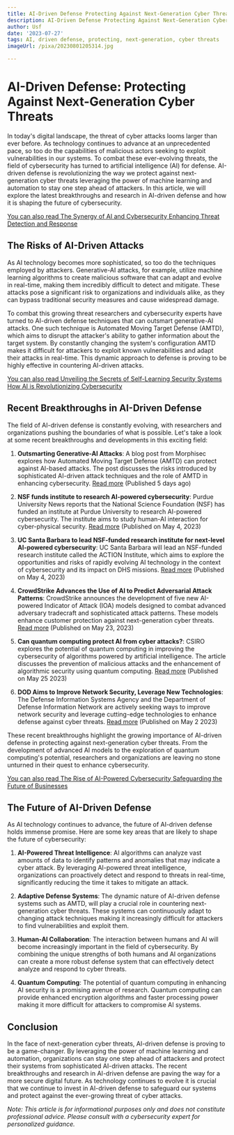 ```yaml
---
title: AI-Driven Defense Protecting Against Next-Generation Cyber Threats
description: AI-Driven Defense Protecting Against Next-Generation Cyber Threats
author: Usf
date: '2023-07-27'
tags: AI, driven defense, protecting, next-generation, cyber threats
imageUrl: /pixa/20230801205314.jpg

---
```

# AI-Driven Defense: Protecting Against Next-Generation Cyber Threats

In today's digital landscape, the threat of cyber attacks looms  larger than ever before. As technology continues to advance at an unprecedented  pace, so too  do the capabilities of malicious actors seeking to exploit vulnerabilities in  our systems. To  combat these ever-evolving threats, the field of cybersecurity has turned to artificial intelligence (AI) for defense. AI-driven defense is revolutionizing the way we protect  against next-generation cyber threats leveraging the power of  machine learning and automation to stay  one  step ahead of attackers. In this article, we will explore  the latest breakthroughs and research in AI-driven  defense and how it is shaping the future  of cybersecurity.

[You can also read The Synergy of AI and Cybersecurity  Enhancing Threat Detection and Response](The%20Synergy%20of%20AI%20and%20Cybersecurity%20Enhancing%20Threat%20Detection%20and%20Response)


## The Risks of AI-Driven Attacks

As AI technology becomes more sophisticated, so  too do the techniques employed by attackers. Generative-AI attacks,  for example, utilize machine learning algorithms to create malicious software that can adapt and  evolve in real-time, making them incredibly difficult to detect and mitigate. These  attacks pose a significant risk to  organizations and individuals alike, as  they can bypass traditional security measures and cause widespread damage.

To combat this growing threat researchers and cybersecurity experts have turned to AI-driven defense techniques that can outsmart generative-AI attacks.  One such technique is Automated Moving Target Defense (AMTD), which aims to  disrupt the attacker's  ability to gather information about the target system. By constantly changing the system's configuration  AMTD  makes it difficult for attackers to exploit known vulnerabilities  and  adapt their attacks  in real-time. This dynamic approach to defense is proving to be  highly  effective in countering AI-driven attacks.

[You can also read Unveiling the Secrets of Self-Learning  Security Systems How AI is Revolutionizing Cybersecurity](Unveiling%20the%20Secrets%20of%20Self-Learning%20Security%20Systems%20How%20AI%20is%20Revolutionizing%20Cybersecurity)


## Recent Breakthroughs in  AI-Driven Defense

The  field of AI-driven defense is constantly evolving, with researchers and organizations pushing the boundaries of what is possible.  Let's take a  look at some recent  breakthroughs and developments in this exciting field:

1.  **Outsmarting Generative-AI Attacks**: A blog post from Morphisec explores how Automated Moving Target Defense (AMTD) can protect against AI-based  attacks. The post discusses the risks introduced by sophisticated AI-driven attack  techniques and the role of AMTD in enhancing cybersecurity. [Read more](https://blog.morphisec.com/outsmarting-generative-ai-attacks) (Published 5 days ago)

2. **NSF funds institute to research AI-powered cybersecurity**: Purdue University News reports that the National Science Foundation (NSF) has funded  an institute  at Purdue University to research AI-powered cybersecurity. The institute aims to study human-AI  interaction for cyber-physical security. [Read more](https://www.purdue.edu/newsroom/releases/2023/Q2/nsf-funds-institute-to-research-ai-powered-cybersecurity.html) (Published on  May 4, 2023)

3. **UC  Santa Barbara to  lead NSF-funded research institute for next-level AI-powered  cybersecurity**:  UC Santa Barbara will  lead an NSF-funded research institute called the ACTION Institute, which aims to explore the opportunities  and risks of rapidly evolving AI  technology in the context of  cybersecurity  and  its impact on DHS missions. [Read more](https://www.news.ucsb.edu/2023/021013/ucsb-lead-nsf-funded-research-institute-next-level-ai-powered-cybersecurity) (Published on May 4, 2023)

4.  **CrowdStrike Advances the Use of AI to Predict  Adversarial Attack Patterns**: CrowdStrike announces the  development of five new AI-powered Indicator of Attack (IOA) models designed to combat  advanced adversary tradecraft and sophisticated attack patterns. These models enhance customer protection against next-generation cyber threats. [Read more](https://www.crowdstrike.com/blog/crowdstrike-advances-use-of-ai-to-predict-adversarial-attack-patterns-and-improve-customer-protection/) (Published on May 23, 2023)

5. **Can quantum computing protect AI from cyber attacks?**: CSIRO explores the potential of quantum computing in improving the cybersecurity of algorithms powered  by artificial intelligence. The article discusses the prevention of malicious  attacks and the enhancement of algorithmic security  using quantum computing. [Read more](https://www.csiro.au/en/news/all/articles/2023/may/quantum-cyberattacks) (Published on May 25 2023)

6. **DOD Aims to  Improve Network Security, Leverage New Technologies**: The  Defense Information Systems Agency and the Department of Defense Information Network are actively seeking ways to improve network security and leverage cutting-edge  technologies  to enhance  defense against cyber threats.  [Read  more](https://www.defense.gov/News/News-Stories/Article/Article/3382079/dod-aims-to-improve-network-security-leverage-new-technologies/) (Published on  May 2 2023)

These recent  breakthroughs highlight the  growing importance of AI-driven defense  in protecting  against next-generation  cyber threats. From  the development of advanced AI models to the exploration of quantum computing's potential, researchers and organizations  are leaving  no stone unturned in their quest to enhance cybersecurity.

[You can also read The Rise of AI-Powered Cybersecurity Safeguarding the Future of Businesses](The%20Rise%20of%20AI-Powered%20Cybersecurity%20Safeguarding%20the%20Future%20of%20Businesses)


## The Future of AI-Driven Defense

As AI  technology continues to advance, the future of AI-driven defense holds immense promise. Here  are some key areas that are likely to shape the future of cybersecurity:

1. **AI-Powered Threat  Intelligence**: AI algorithms can analyze vast amounts of data to identify patterns and anomalies that may indicate a cyber attack. By leveraging AI-powered threat intelligence, organizations can proactively  detect and respond to threats in real-time, significantly reducing the time it takes to mitigate an attack.

2. **Adaptive Defense Systems**: The dynamic nature of AI-driven defense systems  such as AMTD, will play a crucial role in countering next-generation cyber threats.  These systems can continuously adapt to changing attack techniques making  it increasingly difficult for attackers to find vulnerabilities and exploit them.

3. **Human-AI Collaboration**: The interaction  between humans and AI will become increasingly important in the field of  cybersecurity. By combining the unique  strengths of both humans and AI organizations can  create a more robust defense system that  can effectively detect analyze and respond  to cyber threats.

4. **Quantum Computing**: The potential of quantum computing in enhancing AI security is a promising avenue of research. Quantum computing can provide enhanced encryption algorithms and faster processing power making it more difficult  for attackers to compromise AI systems.

## Conclusion

In  the face of next-generation cyber threats, AI-driven defense is proving to be a game-changer. By leveraging the power of  machine learning and automation, organizations can stay one  step ahead  of attackers and protect their systems from sophisticated AI-driven attacks. The recent breakthroughs and research in AI-driven defense are paving the way for a more secure digital future. As technology continues to evolve it is crucial that we continue to invest in  AI-driven defense to  safeguard our systems and protect against  the ever-growing threat of  cyber attacks.

*Note: This article is for informational purposes only and does not constitute professional advice.  Please consult with a cybersecurity expert for personalized guidance.*